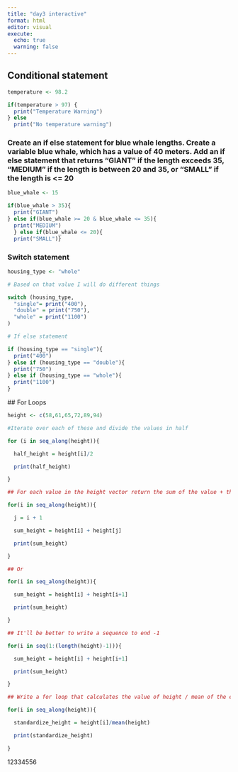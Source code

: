 ```yaml
---
title: "day3 interactive"
format: html
editor: visual
execute: 
  echo: true
  warning: false
---
```


## Conditional statement

```r
temperature <- 98.2

if(temperature > 97) {
  print("Temperature Warning")
} else 
  print("No temperature warning")
```

### Create an if else statement for blue whale lengths. Create a variable blue whale, which has a value of 40 meters. Add an if else statement that returns "GIANT" if the length exceeds 35, "MEDIUM" if the length is between 20 and 35, or "SMALL" if the length is \<= 20

```r
blue_whale <- 15

if(blue_whale > 35){
  print("GIANT")
} else if(blue_whale >= 20 & blue_whale <= 35){
  print("MEDIUM")
  } else if(blue_whale <= 20){
  print("SMALL")}
```

### Switch statement

```r
housing_type <- "whole"

# Based on that value I will do different things

switch (housing_type,
  "single"= print("400"),
  "double" = print("750"),
  "whole" = print("1100")
)

# If else statement 

if (housing_type == "single"){
  print("400")
} else if (housing_type == "double"){
  print("750")
} else if (housing_type == "whole"){
  print("1100")
}
```

\## For Loops

```r
height <- c(58,61,65,72,89,94)

#Iterate over each of these and divide the values in half

for (i in seq_along(height)){

  half_height = height[i]/2

  print(half_height)

}

## For each value in the height vector return the sum of the value + the other right after it 

for(i in seq_along(height)){

  j = i + 1

  sum_height = height[i] + height[j]

  print(sum_height)

}

## Or

for(i in seq_along(height)){

  sum_height = height[i] + height[i+1]

  print(sum_height)

}

## It'll be better to write a sequence to end -1 

for(i in seq(1:(length(height)-1))){

  sum_height = height[i] + height[i+1]

  print(sum_height)

}

## Write a for loop that calculates the value of height / mean of the entire height vector

for(i in seq_along(height)){

  standardize_height = height[i]/mean(height)

  print(standardize_height)

}
```

12334556
